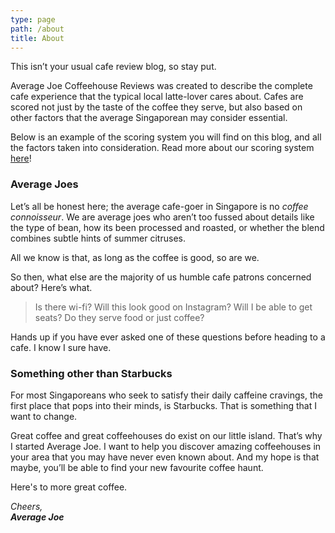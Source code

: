 ```yaml
---
type: page
path: /about
title: About
---
```


This isn’t your usual cafe review blog, so stay put.

Average Joe Coffeehouse Reviews was created to describe the complete cafe experience that the typical local latte-lover cares about. Cafes are scored not just by the taste of the coffee they serve, but also based on other factors that the average Singaporean may consider essential.

Below is an example of the scoring system you will find on this blog, and all the factors taken into consideration. Read more about our scoring system [here](/scoring/)!

<Review />

### Average Joes

Let’s all be honest here; the average cafe-goer in Singapore is no _coffee connoisseur_. We are average joes who aren’t too fussed about details like the type of bean, how its been processed and roasted, or whether the blend combines subtle hints of summer citruses.

All we know is that, as long as the coffee is good, so are we.

So then, what else are the majority of us humble cafe patrons concerned about? Here’s what.

> Is there wi-fi? Will this look good on Instagram? Will I be able to get seats? Do they serve food or just coffee?

Hands up if you have ever asked one of these questions before heading to a cafe. I know I sure have.

### Something other than Starbucks

For most Singaporeans who seek to satisfy their daily caffeine cravings, the first place that pops into their minds, is Starbucks. That is something that I want to change.

Great coffee and great coffeehouses do exist on our little island. That’s why I started Average Joe. I want to help you discover amazing coffeehouses in your area that you may have never even known about. And my hope is that maybe, you’ll be able to find your new favourite coffee haunt.

Here's to more great coffee.

_Cheers,<br/>
**Average Joe**_
